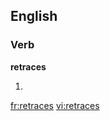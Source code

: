 ==English==

===Verb===
'''retraces'''

#{{third-person singular of|retrace}}

[[fr:retraces]]
[[vi:retraces]]